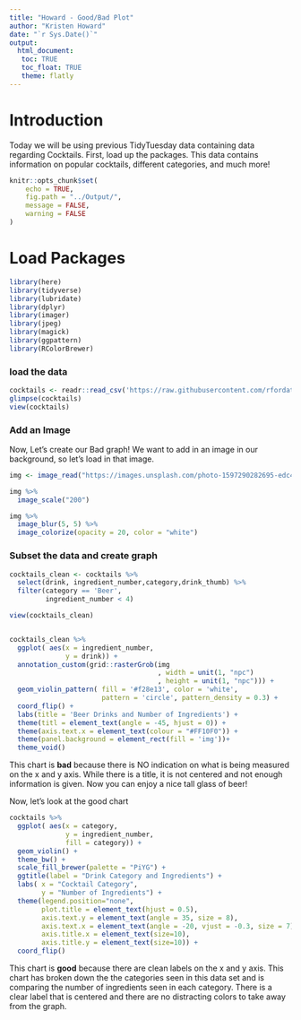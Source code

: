 ```yaml
---
title: "Howard - Good/Bad Plot"
author: "Kristen Howard"
date: "`r Sys.Date()`"
output:
  html_document:
   toc: TRUE
   toc_float: TRUE
   theme: flatly
---
```


# Introduction

Today we will be using previous TidyTuesday data containing data regarding Cocktails. First, load up the packages. This data contains information on popular cocktails, different categories, and much more!

```r
knitr::opts_chunk$set(
	echo = TRUE,
	fig.path = "../Output/",
	message = FALSE,
	warning = FALSE
)
```

# Load Packages

```r
library(here)
library(tidyverse)
library(lubridate)
library(dplyr)
library(imager)
library(jpeg)
library(magick)
library(ggpattern)
library(RColorBrewer)
```

### load the data

```r
cocktails <- readr::read_csv('https://raw.githubusercontent.com/rfordatascience/tidytuesday/master/data/2020/2020-05-26/cocktails.csv')
glimpse(cocktails)
view(cocktails)

```

### Add an Image

Now, Let's create our Bad graph! We want to add in an image in our background, so let's load in that image.

```r
img <- image_read("https://images.unsplash.com/photo-1597290282695-edc43d0e7129?ixlib=rb-4.0.3&ixid=MnwxMjA3fDB8MHxwaG90by1wYWdlfHx8fGVufDB8fHx8&auto=format&fit=crop&w=875&q=80")

img %>% 
  image_scale("200")

img %>% 
  image_blur(5, 5) %>%
  image_colorize(opacity = 20, color = "white")

```

### Subset the data and create graph

```r

cocktails_clean <- cocktails %>%
  select(drink, ingredient_number,category,drink_thumb) %>%
  filter(category == 'Beer',
         ingredient_number < 4)

view(cocktails_clean)


cocktails_clean %>%
  ggplot( aes(x = ingredient_number,
              y = drink)) +
  annotation_custom(grid::rasterGrob(img
                                     , width = unit(1, "npc")
                                     , height = unit(1, "npc"))) +
  geom_violin_pattern( fill = '#f28e13', color = 'white',
                       pattern = 'circle', pattern_density = 0.3) + 
  coord_flip() +
  labs(title = 'Beer Drinks and Number of Ingredients') +
  theme(titl = element_text(angle = -45, hjust = 0)) +
  theme(axis.text.x = element_text(colour = "#FF10F0")) +  
  theme(panel.background = element_rect(fill = 'img'))+
  theme_void()

```

This chart is **bad** because there is NO indication on what is being measured on the x and y axis. While there is a title, it is not centered and not enough information is given. Now you can enjoy a nice tall glass of beer!

Now, let's look at the good chart

```r

cocktails %>%
  ggplot( aes(x = category,
              y = ingredient_number,
              fill = category)) +
  geom_violin() +
  theme_bw() +
  scale_fill_brewer(palette = "PiYG") +
  ggtitle(label = "Drink Category and Ingredients") +
  labs( x = "Cocktail Category",
        y = "Number of Ingredients") +
  theme(legend.position="none",
        plot.title = element_text(hjust = 0.5),
        axis.text.y = element_text(angle = 35, size = 8),
        axis.text.x = element_text(angle = -20, vjust = -0.3, size = 7),
        axis.title.x = element_text(size=10),
        axis.title.y = element_text(size=10)) +
  coord_flip()

```

This chart is **good** because there are clean labels on the x and y axis. This chart has broken down the the categories seen in this data set and is comparing the number of ingredients seen in each category. There is a clear label that is centered and there are no distracting colors to take away from the graph.

